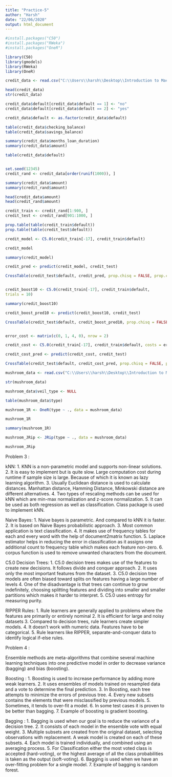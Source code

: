 ```yaml
---
title: "Practice-5"
author: "Harsh"
date: "22/06/2020"
output: html_document
---
```


```r

#install.packages("C50")
#install.packages("RWeka")
#install.packages("OneR")

library(C50)
library(gmodels)
library(RWeka)
library(OneR)

```


```r

credit_data <- read.csv("C:\\Users\\harsh\\Desktop\\Introduction to Machine learning and Data Mining\\Practice 5\\credit.csv", header = TRUE)

head(credit_data)
str(credit_data)

credit_data$default[credit_data$default == 1] <- "no"
credit_data$default[credit_data$default == 2] <- "yes"

credit_data$default <- as.factor(credit_data$default)

table(credit_data$checking_balance)
table(credit_data$savings_balance)

summary(credit_data$months_loan_duration)
summary(credit_data$amount)

table(credit_data$default)


set.seed(12345)
credit_rand <- credit_data[order(runif(1000)), ]

summary(credit_data$amount)
summary(credit_rand$amount)

head(credit_data$amount)
head(credit_rand$amount)

credit_train <- credit_rand[1:900, ]
credit_test <- credit_rand[901:1000, ]

prop.table(table(credit_train$default))
prop.table(table(credit_test$default))

credit_model <- C5.0(credit_train[-17], credit_train$default)

credit_model

summary(credit_model)

credit_pred <- predict(credit_model, credit_test)

CrossTable(credit_test$default, credit_pred, prop.chisq = FALSE, prop.c = FALSE, prop.r = FALSE, dnn = c('actual default', 'predicted default'))


credit_boost10 <- C5.0(credit_train[-17], credit_train$default,
trials = 10)

summary(credit_boost10)

credit_boost_pred10 <- predict(credit_boost10, credit_test)

CrossTable(credit_test$default, credit_boost_pred10, prop.chisq = FALSE, prop.c = FALSE, prop.r = FALSE, dnn = c('actual default', 'predicted default'))


error_cost <- matrix(c(0, 1, 4, 0), nrow = 2)

credit_cost <- C5.0(credit_train[-17], credit_train$default, costs = error_cost)

credit_cost_pred <- predict(credit_cost, credit_test)

CrossTable(credit_test$default, credit_cost_pred, prop.chisq = FALSE, prop.c = FALSE, prop.r = FALSE, dnn = c('actual default', 'predicted default'))

```


```r

mushroom_data <- read.csv("C:\\Users\\harsh\\Desktop\\Introduction to Machine learning and Data Mining\\Practice 5\\mushrooms.csv", stringsAsFactors = TRUE)

str(mushroom_data)

mushroom_data$veil_type <- NULL

table(mushroom_data$type)

mushroom_1R <- OneR(type ~ ., data = mushroom_data)

mushroom_1R

summary(mushroom_1R)

mushroom_JRip <- JRip(type ~ ., data = mushroom_data)

mushroom_JRip

```


Problem 3 :

kNN:
1. KNN is a non-parametric model and supports non-linear solutions.
2. It is easy to implement but is quite slow. Large computation cost during runtime if sample size is large. Because of which it is known as lazy learning algorithm.
3. Usually Euclidean distance is used to calculate distances. Manhattan distance, Hamming Distance, Minkowski distance are different alternatives.
4. Two types of rescaling methods can be used for kNN which are min-max normalization and z-score normalization.
5. It can be used as both regression as well as classification. Class package is used to implement kNN.


Naive Bayes:
1. Naive bayes is parametric. And compared to kNN it is faster.
2. It is based on Naive Bayes probabilistic approach.
3. Most common application is text classification.
4. It makes use of frequency tables for each and every word with the help of document2matrix function.
5. Laplace estimator helps in reducing the error in classification as it assigns one additional count to frequency table which makes each feature non-zero.
6. corpus function is used to remove unwanted characters from the document.


C5.0 Decision Trees:
1. C5.0 decision trees makes use of the features to create new decisions. It follows divide and conquer approach.
2. It uses only the most important features from the dataset.
3. C5.0 decision tree models are often biased toward splits on features having a large number of levels
4. One of the disadvantage is that trees can continue to grow indefinitely, choosing splitting features and dividing into smaller and smaller partitions which makes it harder to interpret.
5. C5.0 uses entropy for measuring purity.


RIPPER Rules:
1. Rule learners are generally applied to problems where the features are primarily or entirely nominal
2. It is efficient for large and noisy datasets
3. Compared to decision trees, rule learners create simpler models.
4. It doesn't work with numeric data. Features have to be categorical.
5. Rule learners like RIPPER, separate-and-conquer data to identify logical if-else rules.



Problem 4 :

Ensemble methods are meta-algorithms that combine several machine learning techniques into one predictive model in order to decrease variance (bagging) and bias (boosting).

Boosting :
1. Boosting is used to increase performance by adding more weak learners.
2. It uses ensembles of models trained on resampled data and a vote to determine the final prediction.
3. In Boosting, each tree attempts to minimize the errors of previous tree.
4. Every new subsets contains the elements that were misclassified by previous models.
5. Sometimes, it tends to over-fit a model.
6. In some test cases it is proven to be better than bagging.
7. Example of boosting is gradient boosting.

Bagging :
1. Bagging is used when our goal is to reduce the variance of a decision tree.
2. It consists of each model in the ensemble vote with equal weight.
3. Multiple subsets are created from the original dataset, selecting observations with replacement. A weak model is created on each of these subsets. 
4. Each model is trained individually, and combined using an averaging process.
5. For Classification either the most voted class is accepted (hard-voting), or the highest average of all the class probabilities is taken as the output (soft-voting).
6. Bagging is used when we have an over-fitting problem for a single model.
7. Example of bagging is random forest.

































